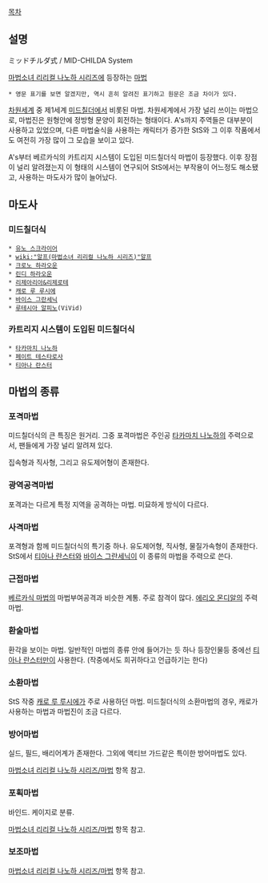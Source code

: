 [[목차]]

== 설명 ==
ミッドチルダ式 / MID-CHILDA System

[[마법소녀 리리컬 나노하 시리즈]]에 등장하는 [[마법]]
 * 영문 표기를 보면 알겠지만, 역시 흔히 알려진 표기하고 원문은 조금 차이가 있다.

[[차원세계]] 중 제1세계 [[미드칠더]]에서 비롯된 마법. 차원세계에서 가장 널리 쓰이는 마법으로, 마법진은 원형안에 정방형 문양이 회전하는 형태이다. A's까지 주역들은 대부분이 사용하고 있었으며, 다른 마법술식을 사용하는 캐릭터가 증가한 StS와 그 이후 작품에서도 여전히 가장 많이 그 모습을 보이고 있다.

A's부터 베르카식의 카트리지 시스템이 도입된 미드칠더식 마법이 등장했다. 이후 장점이 널리 알려졌는지 이 형태의 시스템이 연구되어 StS에서는 부작용이 어느정도 해소됐고, 사용하는 마도사가 많이 늘어났다.

== 마도사 ==
=== 미드칠더식 ===
 * [[유노 스크라이어]]
 * [[wiki:"알프(마법소녀 리리컬 나노하 시리즈)"알프]]
 * [[크로노 하라오운]]
 * [[린디 하라오운]]
 * [[리제아리아&리제로테]]
 * [[캐로 루 루시에]]
 * [[바이스 그란세닉]]
 * [[루테시아 알피노]](ViVid)

=== 카트리지 시스템이 도입된 미드칠더식 ===
 * [[타카마치 나노하]]
 * [[페이트 테스타로사]]
 * [[티아나 란스터]]

== 마법의 종류 ==
=== 포격마법 ===
미드칠더식의 큰 특징은 원거리. 그중 포격마법은 주인공 [[타카마치 나노하]]의 주력으로서, 팬들에게 가장 널리 알려져 있다.

집속형과 직사형, 그리고 유도제어형이 존재한다.

=== 광역공격마법 ===
포격과는 다르게 특정 지역을 공격하는 마법. 미묘하게 방식이 다르다.

=== 사격마법 ===
포격형과 함께 미드칠더식의 특기중 하나. 유도제어형, 직사형, 물질가속형이 존재한다. StS에서 [[티아나 란스터]]와 [[바이스 그란세닉]]이 이 종류의 마법을 주력으로 쓴다.

=== 근접마법 ===
[[베르카식 마법]]의 마법부여공격과 비슷한 계통. 주로 참격이 많다. [[에리오 몬디알]]의 주력 마법.

=== 환술마법 ===
환각을 보이는 마법. 일반적인 마법의 종류 안에 들어가는 듯 하나 등장인물등 중에선 [[티아나 란스터]]만이 사용한다. (작중에서도 희귀하다고 언급하기는 한다)

=== 소환마법 ===
StS 작중 [[캐로 루 루시에]]가 주로 사용하던 마법. 미드칠더식의 소환마법의 경우, 캐로가 사용하는 마법과 마법진이 조금 다르다.

=== 방어마법 ===
실드, 필드, 배리어계가 존재한다. 그외에 액티브 가드같은 특이한 방어마법도 있다.

[[마법소녀 리리컬 나노하 시리즈/마법]] 항목 참고.

=== 포획마법 ===
바인드. 케이지로 분류.

[[마법소녀 리리컬 나노하 시리즈/마법]] 항목 참고.

=== 보조마법 ===
[[마법소녀 리리컬 나노하 시리즈/마법]] 항목 참고.
